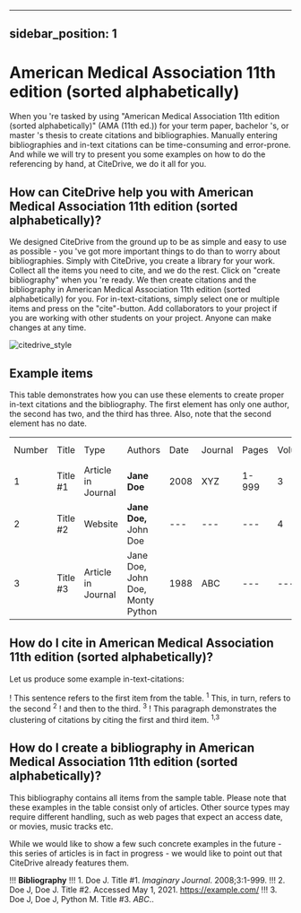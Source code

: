 
---
sidebar_position: 1
---

# American Medical Association 11th edition (sorted alphabetically)

When you 're tasked by using "American Medical Association 11th edition (sorted alphabetically)" (AMA (11th ed.)) for your term paper, bachelor 's, or master 's thesis to create citations and bibliographies.
Manually entering bibliographies and in-text citations can be time-consuming and error-prone. And while we will try to present you some examples on how to do the referencing by hand, at CiteDrive, we do it all for you.

<!---
## About  American Medical Association 11th edition (sorted alphabetically)

* Title: American Medical Association 11th edition (sorted alphabetically)
* Short Title (Id): AMA (11th ed.))
* Authors: American Medical Association 11th edition (sorted alphabetically)
* Download: American Medical Association 11th edition (sorted alphabetically)
 --->

## How can CiteDrive help you with American Medical Association 11th edition (sorted alphabetically)?

We designed CiteDrive from the ground up to be as simple and easy to use as possible - you 've got more important things to do than to worry about bibliographies. Simply with CiteDrive, you create a library for your work. Collect all the items you need to cite, and we do the rest. Click on "create bibliography" when you 're ready. We then create citations and the bibliography in American Medical Association 11th edition (sorted alphabetically) for you. For in-text-citations, simply select one or multiple items and press on the "cite"-button. Add collaborators to your project if you are working with other students on your project. Anyone can make changes at any time.


![citedrive_style](images/american-medical-association-11th-edition-sorted-alphabetically.svg "Choose American Medical Association 11th edition (sorted alphabetically) in the CiteDrive App")


## Example items

This table demonstrates how you can use these elements to create proper in-text citations and the bibliography. The first element has only one author, the second has two, and the third has three. Also, note that the second element has no date.


<table>
  <tr>
   <td>Number
   </td>
   <td>Title
   </td>
   <td>Type
   </td>
   <td>Authors
   </td>
   <td>Date
   </td>
   <td>Journal
   </td>
   <td>Pages
   </td>
   <td>Volume
   </td>
   <td>Issue
   </td>
   <td>Access Date
   </td>
  </tr>
  <tr>
   <td>1
   </td>
   <td>Title #1
   </td>
   <td>Article in Journal
   </td>
   <td><strong>Jane Doe</strong>
   </td>
   <td>2008
   </td>
   <td>XYZ
   </td>
   <td>1-999
   </td>
   <td>3
   </td>
   <td>2
   </td>
   <td>--
   </td>
  </tr>
  <tr>
   <td>
2
   </td>
   <td>Title #2
   </td>
   <td>Website
   </td>
   <td><strong>Jane Doe, </strong>John Doe
   </td>
   <td>---
   </td>
   <td>---
   </td>
   <td>---
   </td>
   <td>4
   </td>
   <td>---
   </td>
   <td>2020-05-01
   </td>
  </tr>
  <tr>
   <td>3
   </td>
   <td>Title #3
   </td>
   <td>Article in Journal
   </td>
   <td>Jane Doe, John Doe, Monty Python
   </td>
   <td>1988
   </td>
   <td>ABC
   </td>
   <td>---
   </td>
   <td>---
   </td>
   <td>16
   </td>
   <td>---
   </td>
  </tr>
</table>



## How do I cite in  American Medical Association 11th edition (sorted alphabetically)?

Let us produce some example in-text-citations:

! This sentence refers to the first item from the table. <sup>1</sup> This, in turn, refers to the second <sup>2</sup>
! and then to the third.  <sup>3</sup>
! This paragraph demonstrates the clustering of citations by citing the first and third item. <sup>1,3</sup>



## How do I create a bibliography in American Medical Association 11th edition (sorted alphabetically)?

This bibliography contains all items from the sample table. Please note that these examples in the table consist only of articles. Other source types may require different handling, such as web pages that expect an access date, or movies, music tracks etc.

While we would like to show a few such concrete examples in the future - this series of articles is in fact in progress - we would like to point out that CiteDrive already features them.


!!! **Bibliography**
!!! 1. Doe J. Title #1. <i>Imaginary Journal</i>. 2008;3:1-999.
!!! 2. Doe J, Doe J. Title #2. Accessed May 1, 2021. https://example.com/
!!! 3. Doe J, Doe J, Python M. Title #3. <i>ABC</i>..


```
        